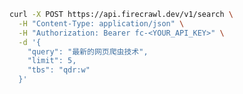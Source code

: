 ```bash cURL
curl -X POST https://api.firecrawl.dev/v1/search \
  -H "Content-Type: application/json" \
  -H "Authorization: Bearer fc-<YOUR_API_KEY>" \
  -d '{
    "query": "最新的网页爬虫技术",
    "limit": 5,
    "tbs": "qdr:w"
  }'
```
